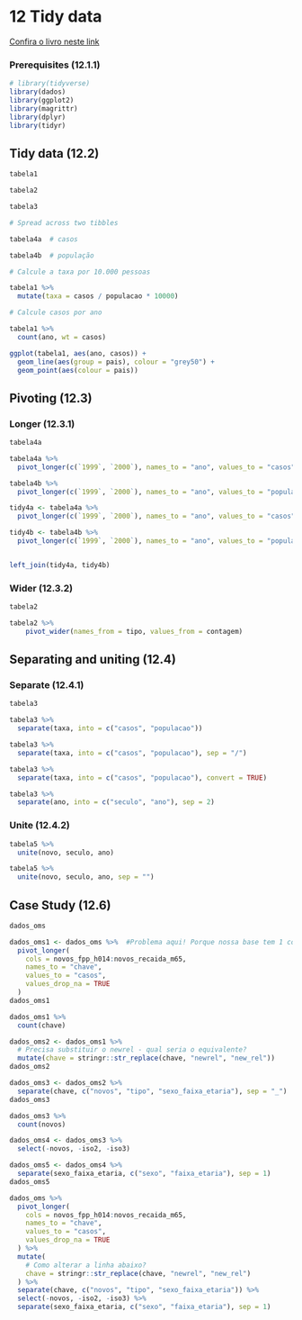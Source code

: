 # 12 Tidy data

[Confira o livro neste link](https://r4ds.had.co.nz/tidy-data.html)

### Prerequisites (12.1.1)

```r
# library(tidyverse)
library(dados)
library(ggplot2)
library(magrittr)
library(dplyr)
library(tidyr)
```

## Tidy data (12.2)

```r
tabela1

tabela2

tabela3

# Spread across two tibbles

tabela4a  # casos

tabela4b  # população
```

```r
# Calcule a taxa por 10.000 pessoas

tabela1 %>% 
  mutate(taxa = casos / populacao * 10000)
```

```r
# Calcule casos por ano

tabela1 %>% 
  count(ano, wt = casos)
```

```r
ggplot(tabela1, aes(ano, casos)) + 
  geom_line(aes(group = pais), colour = "grey50") + 
  geom_point(aes(colour = pais))
```

## Pivoting (12.3)

### Longer (12.3.1)


```r
tabela4a
```

```r
tabela4a %>%
  pivot_longer(c(`1999`, `2000`), names_to = "ano", values_to = "casos")
```

```r
tabela4b %>% 
  pivot_longer(c(`1999`, `2000`), names_to = "ano", values_to = "populacao")
```


```r
tidy4a <- tabela4a %>% 
  pivot_longer(c(`1999`, `2000`), names_to = "ano", values_to = "casos")

tidy4b <- tabela4b %>% 
  pivot_longer(c(`1999`, `2000`), names_to = "ano", values_to = "populacao")


left_join(tidy4a, tidy4b)
```


### Wider (12.3.2)

```r
tabela2
```

```r
tabela2 %>%
    pivot_wider(names_from = tipo, values_from = contagem)
```

## Separating and uniting (12.4)

### Separate (12.4.1)

```r
tabela3
```

```r
tabela3 %>% 
  separate(taxa, into = c("casos", "populacao"))
```

```r
tabela3 %>% 
  separate(taxa, into = c("casos", "populacao"), sep = "/")
```


```r
tabela3 %>% 
  separate(taxa, into = c("casos", "populacao"), convert = TRUE)
```


```r
tabela3 %>% 
  separate(ano, into = c("seculo", "ano"), sep = 2)
```

### Unite (12.4.2)

```r
tabela5 %>% 
  unite(novo, seculo, ano)
```

```r
tabela5 %>% 
  unite(novo, seculo, ano, sep = "")
```


## Case Study (12.6)

```r
dados_oms
```

```r
dados_oms1 <- dados_oms %>%  #Problema aqui! Porque nossa base tem 1 coluna a menos?
  pivot_longer(
    cols = novos_fpp_h014:novos_recaida_m65, 
    names_to = "chave", 
    values_to = "casos", 
    values_drop_na = TRUE
  )
dados_oms1
```

```r
dados_oms1 %>% 
  count(chave)
```

```r
dados_oms2 <- dados_oms1 %>% 
  # Precisa substituir o newrel - qual seria o equivalente?
  mutate(chave = stringr::str_replace(chave, "newrel", "new_rel"))
dados_oms2
```

```r
dados_oms3 <- dados_oms2 %>% 
  separate(chave, c("novos", "tipo", "sexo_faixa_etaria"), sep = "_")
dados_oms3
```

```r
dados_oms3 %>% 
  count(novos)

dados_oms4 <- dados_oms3 %>% 
  select(-novos, -iso2, -iso3)
```

```r
dados_oms5 <- dados_oms4 %>% 
  separate(sexo_faixa_etaria, c("sexo", "faixa_etaria"), sep = 1)
dados_oms5
```

```r
dados_oms %>%
  pivot_longer(
    cols = novos_fpp_h014:novos_recaida_m65, 
    names_to = "chave", 
    values_to = "casos", 
    values_drop_na = TRUE
  ) %>% 
  mutate(
    # Como alterar a linha abaixo?
    chave = stringr::str_replace(chave, "newrel", "new_rel")
  ) %>%
  separate(chave, c("novos", "tipo", "sexo_faixa_etaria")) %>% 
  select(-novos, -iso2, -iso3) %>% 
  separate(sexo_faixa_etaria, c("sexo", "faixa_etaria"), sep = 1)
```

